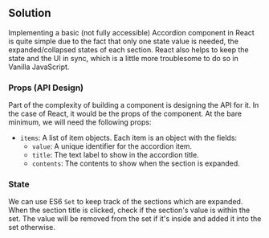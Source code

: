 
## Solution

Implementing a basic (not fully accessible) Accordion component in React is quite simple due to the fact that only one state value is needed, the expanded/collapsed states of each section. React also helps to keep the state and the UI in sync, which is a little more troublesome to do so in Vanilla JavaScript.

### Props (API Design)

Part of the complexity of building a component is designing the API for it. In the case of React, it would be the props of the component. At the bare minimum, we will need the following props:

- `items`: A list of item objects. Each item is an object with the fields:
  - `value`: A unique identifier for the accordion item.
  - `title`: The text label to show in the accordion title.
  - `contents`: The contents to show when the section is expanded.

### State

We can use ES6 `Set` to keep track of the sections which are expanded. When the section title is clicked, check if the section's value is within the set. The value will be removed from the set if it's inside and added it into the set otherwise.

<TestCases />
<Notes />
